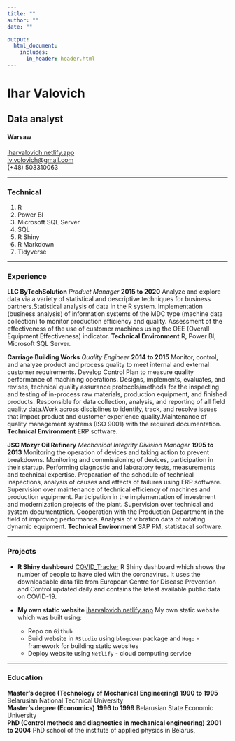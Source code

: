 ---
title: ""
author: ""
date: ""

output:
  html_document:
    includes:
      in_header: header.html
---

# Ihar Valovich
## Data analyst
#### Warsaw

[iharvalovich.netlify.app](https://iharvalovich.netlify.app/)   
[iv.volovich@gmail.com](mailto:iv.volovich@gmail.com)   
(+48) 503310063

------

### Technical

1. R
1. Power BI
1. Microsoft SQL Server
1. SQL
1. R Shiny
1. R Markdown
1. Tidyverse


------

### Experience

**LLC ByTechSolution** *Product Manager* __2015 to 2020__
Analyze and explore data via a variety of statistical and descriptive techniques for business partners.Statistical analysis of data in the R system. Implementation (business analysis) of information systems of the MDC type (machine data collection) to monitor production efficiency and quality. Assessment of the effectiveness of the use of customer machines using the OEE (Overall Equipment Effectiveness) indicator.
	**Technical Environment** R, Power BI, Microsoft SQL Server.

**Carriage Building Works** *Quality Engineer* __2014 to 2015__
Monitor, control, and analyze product and process quality to meet internal and external customer requirements. Develop Control Plan to measure quality performance of machining operations. Designs, implements, evaluates, and revises, technical quality assurance protocols/methods for the inspecting and testing of in-process raw materials, production equipment, and finished products. Responsible for data collection, analysis, and reporting of all field quality data.Work across disciplines to identify, track, and resolve issues that impact product and customer experience quality.Maintenance of quality management systems (ISO 9001) with the required documentation.
	**Technical Environment** ERP software.

**JSC Mozyr Oil Refinery** *Mechanical Integrity Division Manager* __1995 to 2013__
Monitoring the operation of devices and taking action to prevent breakdowns. Monitoring and commissioning of devices, participation in their startup. Performing diagnostic and laboratory tests, measurements and technical expertise. Preparation of the schedule of technical inspections, analysis of causes and effects of failures using ERP software. Supervision over maintenance of technical efficiency of machines and production equipment. Participation in the implementation of investment and modernization projects of the plant. Supervision over technical and system documentation. Cooperation with the Production Department in the field of improving performance. Analysis of vibration data of rotating dynamic equipment.
	**Technical Environment** SAP PM, statistacal software.


------

### Projects

* **R Shiny dashboard**
	<a href=https://valovich.shinyapps.io/Simple_COVID_Tracker class=not-printed>COVID_Tracker</a>
	R Shiny dashboard which shows the number of people to have died with the coronavirus. It uses the downloadable data file from European Centre for Disease Prevention and Control updated daily and contains the latest available public data on COVID-19.

* **My own static website**
	<a href=https://iharvalovich.netlify.app class=not-printed>iharvalovich.netlify.app</a>
	My own static website which was built using:   
	* Repo on ```Github```   
	* Build website in ```RStudio``` using ```blogdown``` package and ```Hugo``` - framework for building  static websites   
	* Deploy website using ```Netlify``` - cloud computing service



------

### Education

**Master's degree (Technology of Mechanical Engineering)** __1990 to 1995__
	Belarusian National Technical University   
**Master's degree (Economics)** __1996 to 1999__
	Belarusian State Economic University   
**PhD (Control methods and diagnostics in mechanical engineering)** __2001 to 2004__
	PhD  school of the institute of applied physics in Belarus,
	
